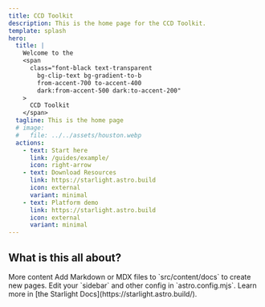 ```yaml
---
title: CCD Toolkit
description: This is the home page for the CCD Toolkit.
template: splash
hero:
  title: |
    Welcome to the
    <span
      class="font-black text-transparent
        bg-clip-text bg-gradient-to-b
        from-accent-700 to-accent-400
        dark:from-accent-500 dark:to-accent-200"
    >
      CCD Toolkit
    </span>
  tagline: This is the home page
  # image:
  #   file: ../../assets/houston.webp
  actions:
    - text: Start here
      link: /guides/example/
      icon: right-arrow
    - text: Download Resources
      link: https://starlight.astro.build
      icon: external
      variant: minimal
    - text: Platform demo
      link: https://starlight.astro.build
      icon: external
      variant: minimal
---
```



## What is this all about?

<CardGrid>
  <Card title="Some content" icon="pencil">
    More content
  </Card>
  <Card title="Add content" icon="add-document">
    Add Markdown or MDX files to `src/content/docs` to create new pages.
  </Card>
  <Card title="Configure your site" icon="setting">
    Edit your `sidebar` and other config in `astro.config.mjs`.
  </Card>
  <Card title="Read the docs" icon="open-book">
    Learn more in [the Starlight Docs](https://starlight.astro.build/).
  </Card>
</CardGrid>
